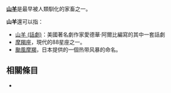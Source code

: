 '''[[山羊|山羊]]'''是最早被人類馴化的家畜之一。

'''山羊'''還可以指：
* [[山羊_(話劇)|山羊 (話劇)]]：美國著名劇作家愛德華·阿爾比編寫的其中一套話劇
* [[摩羯座|摩羯座]]，現代的88星座之一。
* [[颱風摩羯|颱風摩羯]]，日本提供的一個热带风暴的命名。

== 相關條目 ==
*{{lookfrom|山羊}}

{{disambig|B|cat=二字消歧義}}